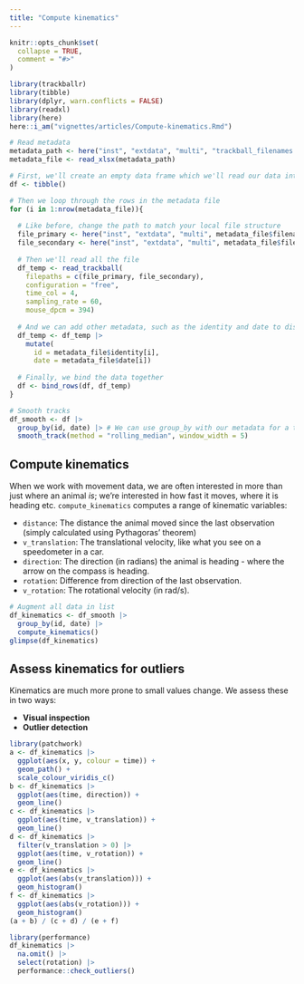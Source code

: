```yaml
---
title: "Compute kinematics"
---
```


```r
knitr::opts_chunk$set(
  collapse = TRUE,
  comment = "#>"
)
```

```r
library(trackballr)
library(tibble)
library(dplyr, warn.conflicts = FALSE)
library(readxl)
library(here)
here::i_am("vignettes/articles/Compute-kinematics.Rmd")
```

```r
# Read metadata
metadata_path <- here("inst", "extdata", "multi", "trackball_filenames.xlsx")
metadata_file <- read_xlsx(metadata_path)

# First, we'll create an empty data frame which we'll read our data into
df <- tibble()

# Then we loop through the rows in the metadata file
for (i in 1:nrow(metadata_file)){
  
  # Like before, change the path to match your local file structure
  file_primary <- here("inst", "extdata", "multi", metadata_file$filename_a[i])
  file_secondary <- here("inst", "extdata", "multi", metadata_file$filename_b[i])
  
  # Then we'll read all the file
  df_temp <- read_trackball(
    filepaths = c(file_primary, file_secondary),
    configuration = "free",
    time_col = 4,
    sampling_rate = 60,
    mouse_dpcm = 394)
  
  # And we can add other metadata, such as the identity and date to distinguish between experiments
  df_temp <- df_temp |> 
    mutate(
      id = metadata_file$identity[i], 
      date = metadata_file$date[i])
  
  # Finally, we bind the data together
  df <- bind_rows(df, df_temp)
}

# Smooth tracks
df_smooth <- df |> 
  group_by(id, date) |> # We can use group_by with our metadata for a tidyverse-friendly workflow 
  smooth_track(method = "rolling_median", window_width = 5)
```

## Compute kinematics

When we work with movement data, we are often interested in more than just where an animal *is*; we're interested in how fast it moves, where it is heading etc. 
`compute_kinematics` computes a range of kinematic variables:

- `distance`: The distance the animal moved since the last observation (simply calculated using Pythagoras' theorem)
- `v_translation`: The translational velocity, like what you see on a speedometer in a car.
- `direction`: The direction (in radians) the animal is heading - where the arrow on the compass is heading.
- `rotation`: Difference from direction of the last observation.
- `v_rotation`: The rotational velocity (in rad/s).

```r
# Augment all data in list
df_kinematics <- df_smooth |> 
  group_by(id, date) |> 
  compute_kinematics()
glimpse(df_kinematics)
```

## Assess kinematics for outliers

Kinematics are much more prone to small values change. We assess these in two ways:

- **Visual inspection**
- **Outlier detection**

```r
library(patchwork)
a <- df_kinematics |> 
  ggplot(aes(x, y, colour = time)) +
  geom_path() +
  scale_colour_viridis_c()
b <- df_kinematics |> 
  ggplot(aes(time, direction)) +
  geom_line()
c <- df_kinematics |> 
  ggplot(aes(time, v_translation)) +
  geom_line()
d <- df_kinematics |> 
  filter(v_translation > 0) |> 
  ggplot(aes(time, v_rotation)) +
  geom_line()
e <- df_kinematics |> 
  ggplot(aes(abs(v_translation))) +
  geom_histogram()
f <- df_kinematics |> 
  ggplot(aes(abs(v_rotation))) +
  geom_histogram()
(a + b) / (c + d) / (e + f)

library(performance)
df_kinematics |> 
  na.omit() |> 
  select(rotation) |>
  performance::check_outliers()
```

